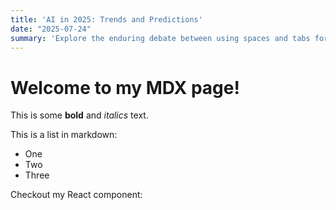 ```yaml
---
title: 'AI in 2025: Trends and Predictions'
date: "2025-07-24"
summary: 'Explore the enduring debate between using spaces and tabs for code indentation, and why this choice matters more than you might think.'
---
```

# Welcome to my MDX page!
 
This is some **bold** and _italics_ text.
 
This is a list in markdown:
 
- One
- Two
- Three
 
Checkout my React component: